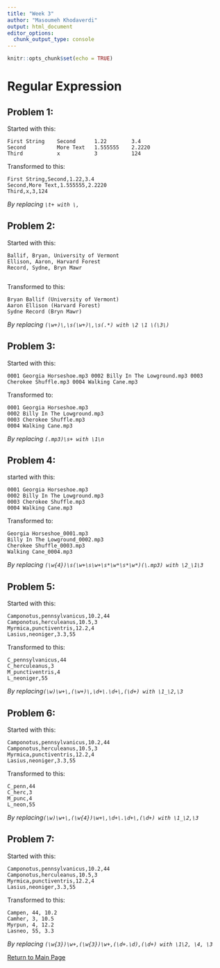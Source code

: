 ```yaml
---
title: "Week 3"
author: "Masoumeh Khodaverdi"
output: html_document
editor_options: 
  chunk_output_type: console
---
```


```r
knitr::opts_chunk$set(echo = TRUE)
```

# Regular Expression

## **Problem 1**:

Started with this:

    First String    Second      1.22        3.4
    Second          More Text   1.555555    2.2220
    Third           x           3           124

Transformed to this:

    First String,Second,1.22,3.4
    Second,More Text,1.555555,2.2220
    Third,x,3,124

*By replacing `\t+ with \,`*

## **Problem 2**:

Started with this:

    Ballif, Bryan, University of Vermont
    Ellison, Aaron, Harvard Forest
    Record, Sydne, Bryn Mawr
      

Transformed to this:

    Bryan Ballif (University of Vermont)
    Aaron Ellison (Harvard Forest)
    Sydne Record (Bryn Mawr)

*By replacing `(\w+)\,\s(\w+)\,\s(.*) with \2 \1 \(\3\)`*

## **Problem 3**:

Started with this:

    0001 Georgia Horseshoe.mp3 0002 Billy In The Lowground.mp3 0003 Cherokee Shuffle.mp3 0004 Walking Cane.mp3

Transformed to:

    0001 Georgia Horseshoe.mp3
    0002 Billy In The Lowground.mp3
    0003 Cherokee Shuffle.mp3
    0004 Walking Cane.mp3

*By replacing `(.mp3)\s+ with \1\n`*

## **Problem 4**:

started with this:

    0001 Georgia Horseshoe.mp3
    0002 Billy In The Lowground.mp3
    0003 Cherokee Shuffle.mp3
    0004 Walking Cane.mp3

Transformed to:

    Georgia Horseshoe_0001.mp3
    Billy In The Lowground_0002.mp3
    Cherokee Shuffle_0003.mp3
    Walking Cane_0004.mp3

*By replacing
`(\w{4})\s(\w+\s\w+\s*\w*\s*\w*)(\.mp3) with \2_\1\3`*

## **Problem 5**:

Started with this:

    Camponotus,pennsylvanicus,10.2,44
    Camponotus,herculeanus,10.5,3
    Myrmica,punctiventris,12.2,4
    Lasius,neoniger,3.3,55

Transformed to this:

    C_pennsylvanicus,44
    C_herculeanus,3
    M_punctiventris,4
    L_neoniger,55

*By replacing`(\w)\w+\,(\w+)\,\d+\.\d+\,(\d+) with \1_\2,\3`*

## **Problem 6**:

Started with this:

    Camponotus,pennsylvanicus,10.2,44
    Camponotus,herculeanus,10.5,3
    Myrmica,punctiventris,12.2,4
    Lasius,neoniger,3.3,55

Transformed to this:

    C_penn,44
    C_herc,3
    M_punc,4
    L_neon,55

*By replacing`(\w)\w+\,(\w{4})\w+\,\d+\.\d+\,(\d+) with \1_\2,\3`*

## **Problem 7**:

Started with this:

    Camponotus,pennsylvanicus,10.2,44
    Camponotus,herculeanus,10.5,3
    Myrmica,punctiventris,12.2,4
    Lasius,neoniger,3.3,55

Transformed to this:

    Campen, 44, 10.2
    Camher, 3, 10.5
    Myrpun, 4, 12.2
    Lasneo, 55, 3.3

*By replacing `(\w{3})\w+,(\w{3})\w+,(\d+.\d),(\d+) with \1\2, \4, \3`*



[Return to Main Page](index.html)
